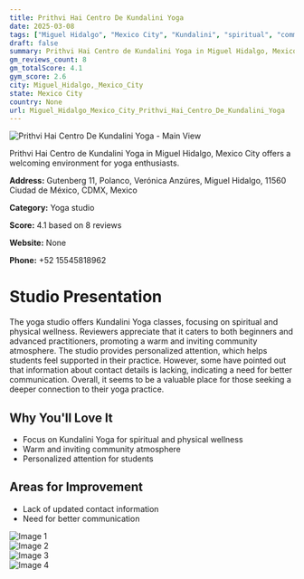 ```yaml
---
title: Prithvi Hai Centro De Kundalini Yoga
date: 2025-03-08
tags: ["Miguel Hidalgo", "Mexico City", "Kundalini", "spiritual", "community", "welcoming", "Miguel Hidalgo, Mexico City"]  
draft: false
summary: Prithvi Hai Centro de Kundalini Yoga in Miguel Hidalgo, Mexico City offers a welcoming environment for yoga enthusiasts.
gm_reviews_count: 8
gm_totalScore: 4.1
gym_score: 2.6
city: Miguel_Hidalgo,_Mexico_City
state: Mexico City
country: None
url: Miguel_Hidalgo_Mexico_City_Prithvi_Hai_Centro_De_Kundalini_Yoga
---
```


<div className="aspect-[16/9] relative my-8">
  <img 
    src="https://lh5.googleusercontent.com/p/AF1QipNhLiZHMM7QUUFkL3d2ja6Rp67tIeGPCeREEsMf=w1920-h1080-k-no"
    alt="Prithvi Hai Centro De Kundalini Yoga - Main View"
    className="object-cover absolute inset-0 w-full h-full rounded-lg"
  />
</div>

Prithvi Hai Centro de Kundalini Yoga in Miguel Hidalgo, Mexico City offers a welcoming environment for yoga enthusiasts.

**Address:** Gutenberg 11, Polanco, Verónica Anzúres, Miguel Hidalgo, 11560 Ciudad de México, CDMX, Mexico

**Category:** Yoga studio

**Score:** 4.1 based on 8 reviews

**Website:** None

**Phone:** +52 15545818962

# Studio Presentation

The yoga studio offers Kundalini Yoga classes, focusing on spiritual and physical wellness. Reviewers appreciate that it caters to both beginners and advanced practitioners, promoting a warm and inviting community atmosphere. The studio provides personalized attention, which helps students feel supported in their practice. However, some have pointed out that information about contact details is lacking, indicating a need for better communication. Overall, it seems to be a valuable place for those seeking a deeper connection to their yoga practice.


## Why You'll Love It

- Focus on Kundalini Yoga for spiritual and physical wellness
- Warm and inviting community atmosphere
- Personalized attention for students

## Areas for Improvement

- Lack of updated contact information
- Need for better communication

<div className="grid grid-cols-1 xl:grid-cols-2 gap-4 my-8">
<div className="aspect-[4/3] relative"><img src="https://lh5.googleusercontent.com/p/AF1QipPokO2_1_zFrhskiCkrcEirHq3AaAEWggD7IEQV=w1920-h1080-k-no" alt="Image 1" className="object-cover absolute inset-0 w-full h-full rounded-lg" /></div>
<div className="aspect-[4/3] relative"><img src="https://lh5.googleusercontent.com/p/AF1QipNlReJeCVNvxHeITykwAwpJI5Q1lhiSWoo0CEgm=w1920-h1080-k-no" alt="Image 2" className="object-cover absolute inset-0 w-full h-full rounded-lg" /></div>
<div className="aspect-[4/3] relative"><img src="https://lh5.googleusercontent.com/p/AF1QipOkJSivJaRh35HAQ3r1LcBy6ssMH6gC6NJQLJKJ=w1920-h1080-k-no" alt="Image 3" className="object-cover absolute inset-0 w-full h-full rounded-lg" /></div>
<div className="aspect-[4/3] relative"><img src="https://lh5.googleusercontent.com/p/AF1QipNHB3mzFrsOmLRWHQQuD0G3nNQtH1FNZXkKrbtf=w1920-h1080-k-no" alt="Image 4" className="object-cover absolute inset-0 w-full h-full rounded-lg" /></div>
</div>